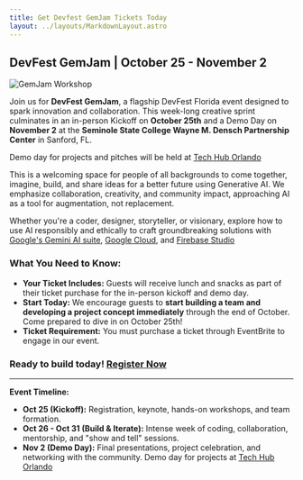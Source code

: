 ```yaml
---
title: Get Devfest GemJam Tickets Today
layout: ../layouts/MarkdownLayout.astro
---
```


## DevFest GemJam | October 25 - November 2

![GemJam Workshop](~/assets/images/cloudTrack.jpg)

Join us for **DevFest GemJam**, a flagship DevFest Florida event designed to spark innovation and collaboration. This week-long creative sprint culminates in an in-person Kickoff on **October 25th** and a Demo Day on **November 2** at the **Seminole State College Wayne M. Densch Partnership Center** in Sanford, FL.

Demo day for projects and pitches will be held at [Tech Hub Orlando](https://innovateorlando.io/tech-hub-orlando/)

This is a welcoming space for people of all backgrounds to come together, imagine, build, and share ideas for a better future using Generative AI. We emphasize collaboration, creativity, and community impact, approaching AI as a tool for augmentation, not replacement.

Whether you're a coder, designer, storyteller, or visionary, explore how to use AI responsibly and ethically to craft groundbreaking solutions with [Google's Gemini AI suite](https://aistudio.google.com/), [Google Cloud](https://cloud.google.com/free?utm_source=PMAX&utm_medium=display&utm_campaign=FY24-na-US-DR-pmax-1710134&utm_content=pmax&gclsrc=aw.ds&gad_source=1&gad_campaignid=22037004910&gclid=Cj0KCQjwrojHBhDdARIsAJdEJ_dg0ONPbnG-eEJBtLlYa3HVw10EfDIzMhIVUMFYtReZmv0XrpVZeKkaAsn1EALw_wcB&hl=en), and [Firebase Studio](https://firebase.studio/)

### **What You Need to Know:**

  * **Your Ticket Includes:** Guests will receive lunch and snacks as part of their ticket purchase for the in-person kickoff and demo day.
  * **Start Today:** We encourage guests to **start building a team and developing a project concept immediately** through the end of October. Come prepared to dive in on October 25th\!
  * **Ticket Requirement:** You must purchase a ticket through EventBrite to engage in our event.

### Ready to build today! [Register Now](https://www.eventbrite.com/e/devfest-gemjam-tickets-1032640023107?aff=oddtdtcreator)



-----

**Event Timeline:**

  * **Oct 25 (Kickoff):** Registration, keynote, hands-on workshops, and team formation.
  * **Oct 26 - Oct 31 (Build & Iterate):** Intense week of coding, collaboration, mentorship, and "show and tell" sessions.
  * **Nov 2 (Demo Day):** Final presentations, project celebration, and networking with the community.  Demo day for projects at [Tech Hub Orlando](https://innovateorlando.io/tech-hub-orlando/)


